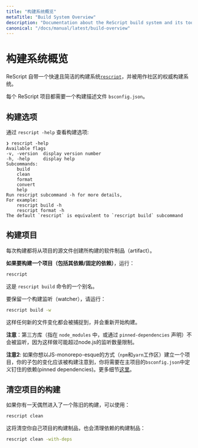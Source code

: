 ```yaml
---
title: "构建系统概览"
metaTitle: "Build System Overview"
description: "Documentation about the ReScript build system and its toolchain"
canonical: "/docs/manual/latest/build-overview"
---
```


<!-- 
# Build System Overview 
-->

# 构建系统概览
<!-- 
ReScript comes with a build system, [`rescript`](https://www.npmjs.com/package/rescript), that's fast, lean and used as the authoritative build system of the community.
-->

ReScript 自带一个快速且简洁的构建系统[`rescript`](https://www.npmjs.com/package/rescript)，并被用作社区的权威构建系统。

<!-- 
Every ReScript project needs a build description file, `bsconfig.json`.
-->

每个 ReScript 项目都需要一个构建描述文件 `bsconfig.json`。

<!-- 
## Options 
-->

## 构建选项

<!-- 
See `rescript -help`:
-->

通过 `rescript -help` 查看构建选项:

```
❯ rescript -help
Available flags
-v, -version  display version number
-h, -help     display help
Subcommands:
    build
    clean
    format
    convert
    help
Run rescript subcommand -h for more details,
For example:
    rescript build -h
    rescript format -h
The default `rescript` is equivalent to `rescript build` subcommand
```

<!-- 
## Build Project
-->

## 构建项目

<!-- 
Each build will create build artifacts from your project's source files.
-->

每次构建都将从项目的源文件创建所构建的软件制品（artifact）。

<!-- 
**To build a project (including its dependencies / pinned-dependencies)**, run:
-->

**如果要构建一个项目（包括其依赖/固定的依赖）**，运行：

```sh
rescript
```

<!-- 
Which is an alias for `rescript build`.
-->

这是 `rescript build` 命令的一个别名。

<!--
To keep a build watcher, run:
-->

要保留一个构建监听（watcher），请运行：

```sh
rescript build -w
```

<!--
Any new file change will be picked up and the build will re-run.
-->

这样任何新的文件变化都会被捕捉到，并会重新开始构建。

<!-- 
**Note**: third-party libraries (in `node_modules`, or via `pinned-dependencies`) aren't watched, as doing so may exceed the node.js watcher count limit.
-->

**注意**：第三方库（指在 `node_modules` 中，或通过 `pinned-dependencies` 声明）不会被监听，因为这样做可能超过node.js的监听数量限制。

<!--
**Note 2**: In case you want to set up a project in a JS-monorepo-esque approach (`npm` and `yarn` workspaces) where changes in your sub packages should be noticed by the build, you will need to define pinned dependencies in your main project's `bsconfig.json`. More details [here](./build-pinned-dependencies).
-->

**注意2**: 如果你想以JS-monorepo-esque的方式（`npm`和`yarn`工作区）建立一个项目，你的子包的变化应该被构建注意到，你将需要在主项目的`bsconfig.json`中定义钉住的依赖(pinned dependencies)。更多细节[这里](./build-pinned-dependencies)。

<!--
## Clean Project 
-->

## 清空项目的构建

<!--
If you ever get into a stale build for edge-case reasons, use:
-->

如果你有一天偶然进入了一个陈旧的构建，可以使用：

```sh
rescript clean
```

<!--
This will clean your own project's build artifacts. To also clean the dependencies' artifacts:
-->

这将清空你自己项目的构建制品，也会清理依赖的构建制品：


```sh
rescript clean -with-deps
```
